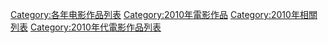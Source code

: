 {{Categories by country|nocat}}

[[Category:各年电影作品列表|Category:各年电影作品列表]]
[[Category:2010年電影作品|Category:2010年電影作品]]
[[Category:2010年相關列表|Category:2010年相關列表]]
[[Category:2010年代電影作品列表|Category:2010年代電影作品列表]]